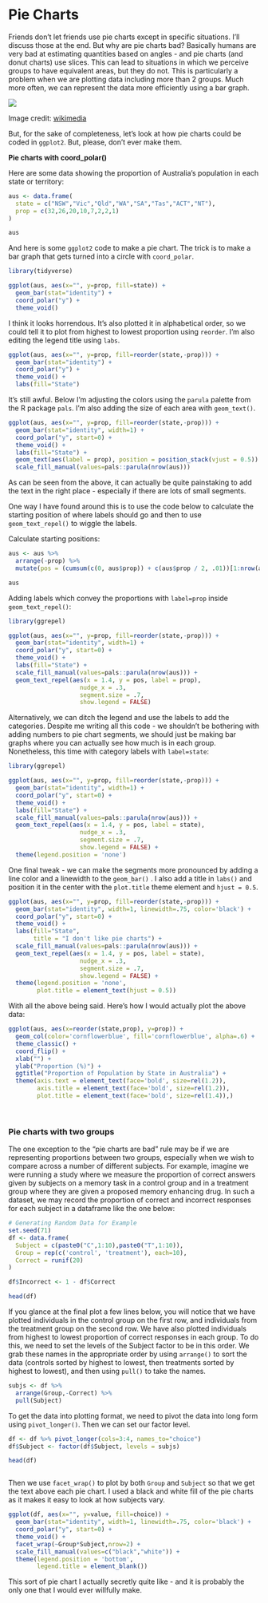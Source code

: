 # Pie Charts

Friends don't let friends use pie charts except in specific situations. I'll discuss those at the end. But why are pie charts bad? Basically humans are very bad at estimating quantities based on angles - and pie charts (and donut charts) use slices. This can lead to situations in which we perceive groups to have equivalent areas, but they do not. This is particularly a problem when we are plotting data including more than 2 groups. Much more often, we can represent the data more efficiently using a bar graph.

![](img/pie.png)

Image credit: [wikimedia](https://commons.wikimedia.org/wiki/File:Piecharts.svg)

But, for the sake of completeness, let's look at how pie charts could be coded in `ggplot2`. But, please, don't ever make them.

**Pie charts with coord_polar()**

Here are some data showing the proportion of Australia's population in each state or territory:

```r
aus <- data.frame(
  state = c("NSW","Vic","Qld","WA","SA","Tas","ACT","NT"),
  prop = c(32,26,20,10,7,2,2,1)
)

aus
```

And here is some `ggplot2` code to make a pie chart. The trick is to make a bar graph that gets turned into a circle with `coord_polar`.

```r

library(tidyverse)

ggplot(aus, aes(x="", y=prop, fill=state)) +
  geom_bar(stat="identity") +
  coord_polar("y") +
  theme_void()
```

I think it looks horrendous. It's also plotted it in alphabetical order, so we could tell it to plot from highest to lowest proportion using `reorder`. I'm also editing the legend title using `labs`.

```r
ggplot(aus, aes(x="", y=prop, fill=reorder(state,-prop))) +
  geom_bar(stat="identity") +
  coord_polar("y") +
  theme_void() +
  labs(fill="State")
```

It's still awful. Below I'm adjusting the colors using the `parula` palette from the R package `pals`. I'm also adding the size of each area with `geom_text()`.

```r
ggplot(aus, aes(x="", y=prop, fill=reorder(state,-prop))) +
  geom_bar(stat="identity", width=1) +
  coord_polar("y", start=0) +
  theme_void() +
  labs(fill="State") +
  geom_text(aes(label = prop), position = position_stack(vjust = 0.5)) +
  scale_fill_manual(values=pals::parula(nrow(aus)))

```

As can be seen from the above, it can actually be quite painstaking to add the text in the right place - especially if there are lots of small segments.

One way I have found around this is to use the code below to calculate the starting position of where labels should go and then to use `geom_text_repel()` to wiggle the labels.

Calculate starting positions:

```r
aus <- aus %>% 
  arrange(-prop) %>%
  mutate(pos = (cumsum(c(0, aus$prop)) + c(aus$prop / 2, .01))[1:nrow(aus)])

aus 

```

Adding labels which convey the proportions with `label=prop` inside `geom_text_repel()`:

```r
library(ggrepel)

ggplot(aus, aes(x="", y=prop, fill=reorder(state,-prop))) +
  geom_bar(stat="identity", width=1) +
  coord_polar("y", start=0) +
  theme_void() +
  labs(fill="State") +
  scale_fill_manual(values=pals::parula(nrow(aus))) +
  geom_text_repel(aes(x = 1.4, y = pos, label = prop), 
                    nudge_x = .3, 
                    segment.size = .7, 
                    show.legend = FALSE) 
```

Alternatively, we can ditch the legend and use the labels to add the categories. Despite me writing all this code - we shouldn't be bothering with adding numbers to pie chart segments, we should just be making bar graphs where you can actually see how much is in each group. Nonetheless, this time with category labels with `label=state`:

```r
library(ggrepel)

ggplot(aus, aes(x="", y=prop, fill=reorder(state,-prop))) +
  geom_bar(stat="identity", width=1) +
  coord_polar("y", start=0) +
  theme_void() +
  labs(fill="State") +
  scale_fill_manual(values=pals::parula(nrow(aus))) +
  geom_text_repel(aes(x = 1.4, y = pos, label = state), 
                    nudge_x = .3, 
                    segment.size = .7, 
                    show.legend = FALSE) +
  theme(legend.position = 'none')
```

One final tweak - we can make the segments more pronounced by adding a line color and a linewidth to the `geom_bar()` . I also add a title in `labs()` and position it in the center with the `plot.title` theme element and `hjust = 0.5`.

```r
ggplot(aus, aes(x="", y=prop, fill=reorder(state,-prop))) +
  geom_bar(stat="identity", width=1, linewidth=.75, color='black') +
  coord_polar("y", start=0) +
  theme_void() +
  labs(fill="State", 
       title = "I don't like pie charts") +
  scale_fill_manual(values=pals::parula(nrow(aus))) +
  geom_text_repel(aes(x = 1.4, y = pos, label = state), 
                    nudge_x = .3, 
                    segment.size = .7, 
                    show.legend = FALSE) +
  theme(legend.position = 'none',
        plot.title = element_text(hjust = 0.5)) 

```

With all the above being said. Here's how I would actually plot the above data:

```r
ggplot(aus, aes(x=reorder(state,prop), y=prop)) +
  geom_col(color='cornflowerblue', fill='cornflowerblue', alpha=.6) +
  theme_classic() +
  coord_flip() +
  xlab("") +
  ylab("Proportion (%)") +
  ggtitle("Proportion of Population by State in Australia") +
  theme(axis.text = element_text(face='bold', size=rel(1.2)),
        axis.title = element_text(face='bold', size=rel(1.2)),
        plot.title = element_text(face='bold', size=rel(1.4)),) 
```

<br>

### Pie charts with two groups

The one exception to the "pie charts are bad" rule may be if we are representing proportions between two groups, especially when we wish to compare across a number of different subjects. For example, imagine we were running a study where we measure the proportion of correct answers given by subjects on a memory task in a control group and in a treatment group where they are given a proposed memory enhancing drug. In such a dataset, we may record the proportion of correct and incorrect responses for each subject in a dataframe like the one below:

```r
# Generating Random Data for Example
set.seed(71)
df <- data.frame(
  Subject = c(paste0("C",1:10),paste0("T",1:10)),
  Group = rep(c('control', 'treatment'), each=10),
  Correct = runif(20)
)

df$Incorrect <- 1 - df$Correct

head(df)

```

If you glance at the final plot a few lines below, you will notice that we have plotted individuals in the control group on the first row, and individuals from the treatment group on the second row. We have also plotted individuals from highest to lowest proportion of correct responses in each group. To do this, we need to set the levels of the Subject factor to be in this order. We grab these names in the appropriate order by using `arrange()` to sort the data (controls sorted by highest to lowest, then treatments sorted by highest to lowest), and then using `pull()` to take the names.

```r
subjs <- df %>%
  arrange(Group,-Correct) %>%
  pull(Subject)


```

To get the data into plotting format, we need to pivot the data into long form using `pivot_longer()`. Then we can set our factor level.

```r

df <- df %>% pivot_longer(cols=3:4, names_to="choice")
df$Subject <- factor(df$Subject, levels = subjs)

head(df)



```

Then we use `facet_wrap()` to plot by both `Group` and `Subject` so that we get the text above each pie chart. I used a black and white fill of the pie charts as it makes it easy to look at how subjects vary.

```r
ggplot(df, aes(x="", y=value, fill=choice)) +
  geom_bar(stat="identity", width=1, linewidth=.75, color='black') +
  coord_polar("y", start=0) +
  theme_void() +
  facet_wrap(~Group*Subject,nrow=2) +
  scale_fill_manual(values=c("black","white")) +
  theme(legend.position = 'bottom',
        legend.title = element_blank())


```

This sort of pie chart I actually secretly quite like - and it is probably the only one that I would ever willfully make.
